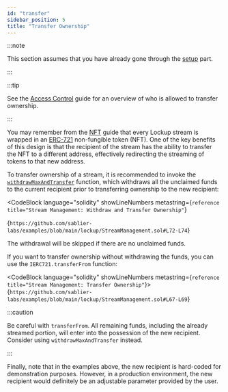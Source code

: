 ```yaml
---
id: "transfer"
sidebar_position: 5
title: "Transfer Ownership"
---
```



:::note

This section assumes that you have already gone through the [setup](/guides/lockup/examples/stream-management/setup)
part.

:::

:::tip

See the [Access Control](/reference/lockup/access-control) guide for an overview of who is allowed to transfer
ownership.

:::

You may remember from the [NFT](/concepts/nft) guide that every Lockup stream is wrapped in an
[ERC-721](https://eips.ethereum.org/EIPS/eip-721) non-fungible token (NFT). One of the key benefits of this design is
that the recipient of the stream has the ability to transfer the NFT to a different address, effectively redirecting the
streaming of tokens to that new address.

To transfer ownership of a stream, it is recommended to invoke the
[`withdrawMaxAndTransfer`](/reference/lockup/contracts/abstracts/abstract.SablierLockupBase#withdrawmaxandtransfer)
function, which withdraws all the unclaimed funds to the current recipient prior to transferring ownership to the new
recipient:

<CodeBlock
  language="solidity"
  showLineNumbers
  metastring={`reference title="Stream Management: Withdraw and Transfer Ownership"`}
>
  {`https://github.com/sablier-labs/examples/blob/main/lockup/StreamManagement.sol#L72-L74`}
</CodeBlock>

The withdrawal will be skipped if there are no unclaimed funds.

If you want to transfer ownership without withdrawing the funds, you can use the `IERC721.transferFrom` function:

<CodeBlock language="solidity" showLineNumbers metastring={`reference title="Stream Management: Transfer Ownership"`}>
  {`https://github.com/sablier-labs/examples/blob/main/lockup/StreamManagement.sol#L67-L69`}
</CodeBlock>

:::caution

Be careful with `transferFrom`. All remaining funds, including the already streamed portion, will enter into the
possession of the new recipient. Consider using `withdrawMaxAndTransfer` instead.

:::

Finally, note that in the examples above, the new recipient is hard-coded for demonstration purposes. However, in a
production environment, the new recipient would definitely be an adjustable parameter provided by the user.
